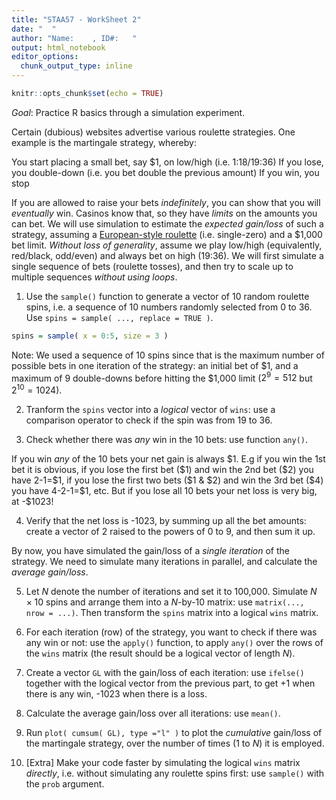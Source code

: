 ```yaml
---
title: "STAA57 - WorkSheet 2"
date: "  "
author: "Name:    , ID#:   "
output: html_notebook
editor_options: 
  chunk_output_type: inline
---
```


```r
knitr::opts_chunk$set(echo = TRUE)
```


*Goal*: Practice R basics through a simulation experiment.


Certain (dubious) websites advertise various roulette strategies. One example is the martingale strategy, whereby:

You start placing a small bet, say $1, on low/high (i.e. 1:18/19:36)
If you lose, you double-down (i.e. you bet double the previous amount)
If you win, you stop

If you are allowed to raise your bets *indefinitely*, you can show that you will *eventually* win. Casinos know that, so they have *limits* on the amounts you can bet. We will use simulation to estimate the *expected gain/loss* of such a strategy, assuming a [European-style roulette](https://en.wikipedia.org/wiki/Roulette#Roulette_table_layout) (i.e. single-zero) and a \$1,000 bet limit. *Without loss of generality*, assume we play low/high (equivalently, red/black, odd/even) and always bet on high (19:36). We will first simulate a single sequence of bets (roulette tosses), and then try to scale up to multiple sequences *without using loops*.

1. Use the `sample()` function to generate a vector of 10 random roulette spins, i.e. a sequence of 10 numbers randomly selected from 0 to 36. Use `spins = sample( ..., replace = TRUE )`.  

```r
spins = sample( x = 0:5, size = 3 )
```


Note: We used a sequence of 10 spins since that is the maximum number of possible bets in one iteration of the strategy: an initial bet of \$1, and a maximum of 9 double-downs before hitting the \$1,000 limit ($2^9=512$ but $2^{10}=1024$).

2. Tranform the `spins` vector into a *logical* vector of `wins`: use a comparison operator to check if the spin was from 19 to 36.

3. Check whether there was *any* win in the 10 bets: use function `any()`.

If you win *any* of the 10 bets your net gain is always \$1. E.g if you win the 1st bet it is obvious, if you lose the first bet (\$1) and win the 2nd bet (\$2) you have 2-1=\$1, if you lose the first two bets (\$1 & \$2) and win the 3rd bet (\$4) you have 4-2-1=\$1, etc. But if you lose all 10 bets your net loss is very big, at -\$1023!  

4. Verify that the net loss is -1023, by summing up all the bet amounts: create a vector of 2 raised to the powers of 0 to 9, and then sum it up.  

By now, you have simulated the gain/loss of a *single iteration* of the strategy. We need to simulate many iterations in parallel, and calculate the *average gain/loss*. 

5. Let $N$ denote the number of iterations and set it to 100,000. Simulate $N \times 10$ spins and arrange them into a $N$-by-$10$ matrix: use `matrix(..., nrow = ...)`. Then transform the `spins` matrix into a logical `wins` matrix. 

6. For each iteration (row) of the strategy, you want to check if there was any win or not: use the `apply()` function, to apply `any()` over the rows of the `wins` matrix (the result should be a logical vector of length $N$).

7. Create a vector `GL` with the gain/loss of each iteration: use `ifelse()` together with the logical vector from the previous part, to get +1 when there is any win, -1023 when there is a loss. 

8. Calculate the average gain/loss over all iterations: use `mean()`. 

9. Run `plot( cumsum( GL), type ="l" )` to plot the *cumulative* gain/loss of the martingale strategy, over the number of times (1 to $N$) it is employed.

10. [Extra] Make your code faster by simulating the logical `wins` matrix *directly*, i.e. without simulating any roulette spins first: use `sample()` with the `prob` argument.

